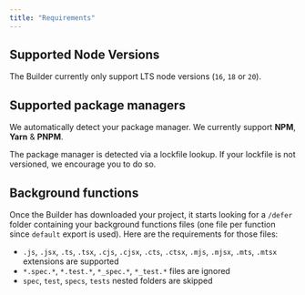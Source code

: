 ```yaml
---
title: "Requirements"
---
```


## Supported Node Versions

The Builder currently only support LTS node versions (`16`, `18` or `20`).

## Supported package managers

We automatically detect your package manager. We currently support **NPM**,
**Yarn** & **PNPM**.

The package manager is detected via a lockfile lookup. If your lockfile is not
versioned, we encourage you to do so.

## Background functions

Once the Builder has downloaded your project, it starts looking for a `/defer`
folder containing your background functions files (one file per function since
`default` export is used). Here are the requirements for those files:

- `.js`, `.jsx`, `.ts`, `.tsx`, `.cjs`, `.cjsx`, `.cts`, `.ctsx`, `.mjs`,
  `.mjsx`, `.mts`, `.mtsx` extensions are supported
- `*.spec.*`, `*.test.*`, `*_spec.*`, `*_test.*` files are ignored
- `spec`, `test`, `specs`, `tests` nested folders are skipped
